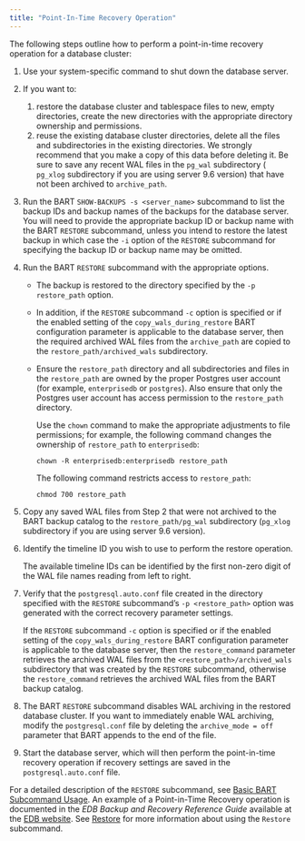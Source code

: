 ```yaml
---
title: "Point-In-Time Recovery Operation"
---
```


<div id="point_in_time_recovery_operation" class="registered_link"></div>

The following steps outline how to perform a point-in-time recovery operation for a database cluster:

1.  Use your system-specific command to shut down the database server.
2.  If you want to:
    1.  restore the database cluster and tablespace files to new, empty directories, create the new directories with the appropriate directory ownership and permissions.
    2.  reuse the existing database cluster directories, delete all the files and subdirectories in the existing directories. We strongly recommend that you make a copy of this data before deleting it. Be sure to save any recent WAL files in the `pg_wal` subdirectory ( `pg_xlog` subdirectory if you are using server 9.6 version) that have not been archived to `archive_path`.
3.  Run the BART `SHOW-BACKUPS -s <server_name>` subcommand to list the backup IDs and backup names of the backups for the database server. You will need to provide the appropriate backup ID or backup name with the BART `RESTORE` subcommand, unless you intend to restore the latest backup in which case the `-i` option of the `RESTORE` subcommand for specifying the backup ID or backup name may be omitted.
4.  Run the BART `RESTORE` subcommand with the appropriate options.

    -   The backup is restored to the directory specified by the `-p restore_path` option.

    -   In addition, if the `RESTORE` subcommand `-c` option is specified or if the enabled setting of the `copy_wals_during_restore` BART configuration parameter is applicable to the database server, then the required archived WAL files from the `archive_path` are copied to the `restore_path/archived_wals` subdirectory.

    -   Ensure the `restore_path` directory and all subdirectories and files in the `restore_path` are owned by the proper Postgres user account (for example, `enterprisedb` or `postgres`). Also ensure that only the Postgres user account has access permission to the `restore_path` directory.

        Use the `chown` command to make the appropriate adjustments to file permissions; for example, the following command changes the ownership of `restore_path` to `enterprisedb`:

        `chown -R enterprisedb:enterprisedb restore_path`

        The following command restricts access to `restore_path`:

        `chmod 700 restore_path`

5.  Copy any saved WAL files from Step 2 that were not archived to the BART backup catalog to the `restore_path/pg_wal` subdirectory (`pg_xlog` subdirectory if you are using server 9.6 version).

6.  Identify the timeline ID you wish to use to perform the restore operation.

    The available timeline IDs can be identified by the first non-zero digit of the WAL file names reading from left to right.

7.  Verify that the `postgresql.auto.conf` file created in the directory specified with the `RESTORE` subcommand’s `-p <restore_path>` option was generated with the correct recovery parameter settings.

    If the `RESTORE` subcommand `-c` option is specified or if the enabled setting of the `copy_wals_during_restore` BART configuration parameter is applicable to the database server, then the `restore_command` parameter retrieves the archived WAL files from the `<restore_path>/archived_wals` subdirectory that was created by the `RESTORE` subcommand, otherwise the `restore_command` retrieves the archived WAL files from the BART backup catalog.

8.  The BART `RESTORE` subcommand disables WAL archiving in the restored database cluster. If you want to immediately enable WAL archiving, modify the `postgresql.conf` file by deleting the `archive_mode = off` parameter that BART appends to the end of the file.

9.  Start the database server, which will then perform the point-in-time recovery operation if recovery settings are saved in the `postgresql.auto.conf` file.

For a detailed description of the `RESTORE` subcommand, see [Basic BART Subcommand Usage](../03_basic_bart_subcommand_usage/#basic_bart_subcommand_usage). An example of a Point-in-Time Recovery operation is documented in the *EDB Backup and Recovery Reference Guide* available at the [EDB website](https://www.enterprisedb.com/edb-docs/). See [Restore](../03_basic_bart_subcommand_usage/08_restore/#restore) for more information about using the `Restore` subcommand.
